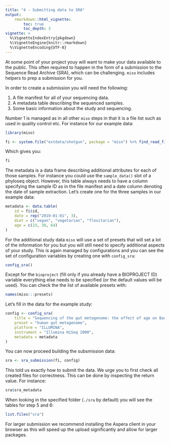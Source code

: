 ```yaml
---
title: "4 - Submitting data to SRA"
output:
    rmarkdown::html_vignette:
        toc: true
        toc_depth: 3
vignette: >
  %\VignetteIndexEntry{pkgdown}
  %\VignetteEngine{knitr::rmarkdown}
  %\VignetteEncoding{UTF-8}
---
```


At some point of your project youy will want to make your data available to the public. This often required to happen in
the form of a submission to the Sequence Read Archive (SRA), which can be challenging. `miso` includes helpers to
prep a submission for you.

In order to create a submission you will need the following:

1. A file manifest for all of your sequencing data.
2. A metadata table describing the sequenced samples.
3. Some basic information about the study and sequencing.

Number 1 is managed as in all other `miso` steps in that it is a file list such as used in quality control etc. For
instance for our example data:

```r
library(miso)

fi <- system.file("extdata/shotgun", package = "miso") %>% find_read_files()
```

Which gives you:

```r
fi
```

The metadata is a data frame describing additional attributes for each of those samples. For instance you could use the `sample_data()` slot of a phyloseq object. However, this table always needs to have a column specifying the sample
ID as in the file manifest and a date column denoting the date of sample extraction. Let's create one for the three samples in our example data:

```r
metadata <- data.table(
    id = fi$id,
    date = rep("2019-01-01", 3),
    diet = c("vegan", "vegetarian", "flexitarian"),
    age = c(23, 38, 64)
)
```

For the additional study data `miso` will use a set of presets that will set a lot of the
information for you but you will still need to specify additional aspects of your study. This is
again managed by configurations and you can see the set of configuration variables by
creating one with `config_sra`:

```r
config_sra()
```

Except for the `bioproject` (fill only if you already have a BIOPROJECT ID) variable everything else needs to be
specified (or the default values will be used). You can check the the list of available presets with:

```r
names(miso:::presets)
```

Let's fill in the data for the example study:

```r
config <- config_sra(
    title = "Sequencing of the gut metagenome: the effect of age on Bacteroides",
    preset = "human gut metagenome",
    platform = "ILLUMINA",
    instrument = "Illumina HiSeq 2000",
    metadata = metadata
)
```

You can now proceed building the subsmission data:

```r
sra <- sra_submission(fi, config)
```

This told us exactly how to submit the data. We urge you to first check all created files for correctness. This can
be done by inspecting the return value. For instance:

```r
sra$sra_metadata
```


When looking in the specified folder (`./sra` by default) you will see the tables for step 5 and 6:

```r
list.files("sra")
```

For larger submission we recommend installing the Aspera client in your browser as this
will speed up the upload significantly and allow for larger packages.
